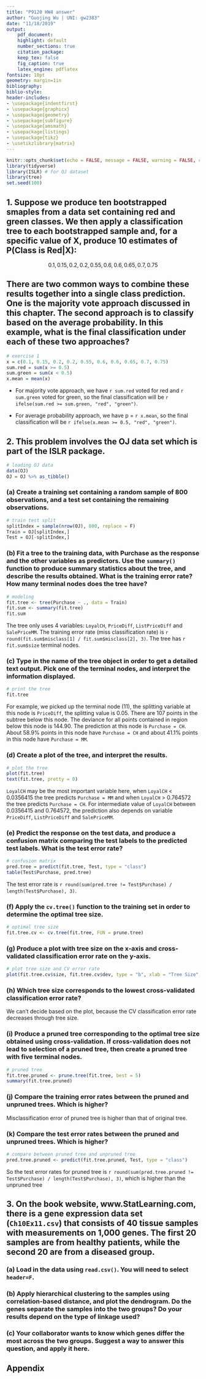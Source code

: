 ```yaml
---
title: "P9120 HW4 answer"
author: "Guojing Wu | UNI: gw2383"
date: "11/18/2019"
output:
    pdf_document:
    highlight: default
    number_sections: true
    citation_package:
    keep_tex: false
    fig_caption: true
    latex_engine: pdflatex
fontsize: 10pt
geometry: margin=1in
bibliography:
biblio-style:
header-includes:
- \usepackage{indentfirst}
- \usepackage{graphicx}
- \usepackage{geometry}
- \usepackage{subfigure}
- \usepackage{amsmath}
- \usepackage{listings}
- \usepackage{tikz}
- \usetikzlibrary{matrix}
---
```


```r
knitr::opts_chunk$set(echo = FALSE, message = FALSE, warning = FALSE, comment = "")
library(tidyverse)
library(ISLR) # for OJ dataset
library(tree)
set.seed(100)

```

## 1. Suppose we produce ten bootstrapped smaples from a data set containing red and green classes. We then apply a classification tree to each bootstrapped sample and, for a specific value of X, produce 10 estimates of P(Class is Red|X):

$$
0.1, 0.15, 0.2, 0.2, 0.55, 0.6, 0.6, 0.65, 0.7, 0.75
$$

## There are two common ways to combine these results together into a single class prediction. One is the majority vote approach discussed in this chapter. The second approach is to classify based on the average probability. In this example, what is the final classification under each of these two approaches?

```r
# exercise 1
x = c(0.1, 0.15, 0.2, 0.2, 0.55, 0.6, 0.6, 0.65, 0.7, 0.75)
sum.red = sum(x >= 0.5)
sum.green = sum(x < 0.5)
x.mean = mean(x)

```

* For majority vote approach, we have `r sum.red` voted for red and `r sum.green` voted for green, so the final classification will be `r ifelse(sum.red >= sum.green, "red", "green")`.

* For average probability approach, we have p = `r x.mean`, so the final classification will be `r ifelse(x.mean >= 0.5, "red", "green")`.

## 2. This problem involves the OJ data set which is part of the ISLR package.

```r
# loading OJ data
data(OJ)
OJ = OJ %>% as_tibble()

```

### (a) Create a training set containing a random sample of 800 observations, and a test set containing the remaining observations.

```r
# train test split
splitIndex = sample(nrow(OJ), 800, replace = F)
Train = OJ[splitIndex,]
Test = OJ[-splitIndex,]

```

### (b) Fit a tree to the training data, with Purchase as the response and the other variables as predictors. Use the `summary()` function to produce summary statistics about the tree, and describe the results obtained. What is the training error rate? How many terminal nodes does the tree have?

```r
# modeling
fit.tree <- tree(Purchase ~ ., data = Train)
fit.sum <- summary(fit.tree)
fit.sum

```

The tree only uses 4 variables: `LoyalCH`, `PriceDiff`, `ListPriceDiff` and `SalePriceMM`. The training error rate (miss classification rate) is `r round(fit.sum$misclass[1] / fit.sum$misclass[2], 3)`. The tree has `r fit.sum$size` terminal nodes.

### (c) Type in the name of the tree object in order to get a detailed text output. Pick one of the terminal nodes, and interpret the information displayed.

```r
# print the tree
fit.tree

```

For example, we picked up the terminal node (11), the splitting variable at this node is `PriceDiff`, the splitting value is 0.05. There are 107 points in the subtree below this node. The deviance for all points contained in region below this node is 144.90. The prediction at this node is `Purchase = CH`. About 58.9% points in this node have `Purchase = CH` and about 41.1% points in this node have `Purchase = MM`.

### (d) Create a plot of the tree, and interpret the results.

```r
# plot the tree
plot(fit.tree)
text(fit.tree, pretty = 0)

```

`LoyalCH` may be the most important variable here, when `LoyalCH` < 0.0356415 the tree predicts `Purchase = MM` and when `LoyalCH` > 0.764572 the tree predicts `Purchase = CH`. For intermediate value of `LoyalCH` between 0.0356415 and 0.764572, the prediction also depends on variable `PriceDiff`, `ListPriceDiff` and `SalePriceMM`.

### (e) Predict the response on the test data, and produce a confusion matrix comparing the test labels to the predicted test labels. What is the test error rate?

```r
# confusion matrix
pred.tree = predict(fit.tree, Test, type = "class")
table(Test$Purchase, pred.tree)

```

The test error rate is `r round(sum(pred.tree != Test$Purchase) / length(Test$Purchase), 3)`.

### (f) Apply the `cv.tree()` function to the training set in order to determine the optimal tree size.

```r
# optimal tree size
fit.tree.cv <- cv.tree(fit.tree, FUN = prune.tree)

```

### (g) Produce a plot with tree size on the x-axis and cross-validated classification error rate on the y-axis.

```r
# plot tree size and CV error rate
plot(fit.tree.cv$size, fit.tree.cv$dev, type = "b", xlab = "Tree Size", ylab = "Deviance")

```

### (h) Which tree size corresponds to the lowest cross-validated classification error rate?

We can't decide based on the plot, because the CV classification error rate decreases through tree size.

### (i) Produce a pruned tree corresponding to the optimal tree size obtained using cross-validation. If cross-validation does not lead to selection of a pruned tree, then create a pruned tree with five terminal nodes.

```r
# pruned tree
fit.tree.pruned <- prune.tree(fit.tree, best = 5)
summary(fit.tree.pruned)

```

### (j) Compare the training error rates between the pruned and unpruned trees. Which is higher?

Misclassification error of pruned tree is higher than that of original tree.

### (k) Compare the test error rates between the pruned and unpruned trees. Which is higher?

```r
# compare between pruned tree and unpruned tree
pred.tree.pruned <- predict(fit.tree.pruned, Test, type = "class")

```

So the test error rates for pruned tree is `r round(sum(pred.tree.pruned != Test$Purchase) / length(Test$Purchase), 3)`, which is higher than the unpruned tree

## 3. On the book website, www.StatLearning.com, there is a gene expression data set (`Ch10Ex11.csv`) that consists of 40 tissue samples with measurements on 1,000 genes. The first 20 samples are from healthy patients, while the second 20 are from a diseased group.

### (a) Load in the data using `read.csv()`. You will need to select `header=F`.

### (b) Apply hierarchical clustering to the samples using correlation-based distance, and plot the dendrogram. Do the genes separate the samples into the two groups? Do your results depend on the type of linkage used?

### (c) Your collaborator wants to know which genes differ the most across the two groups. Suggest a way to answer this question, and apply it here.

## Appendix
```r
```
